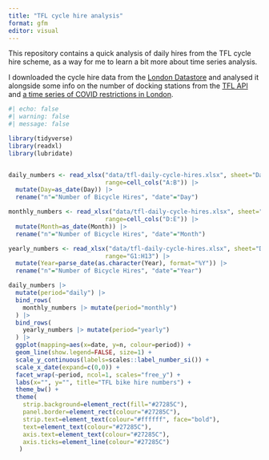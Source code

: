```yaml
---
title: "TFL cycle hire analysis"
format: gfm
editor: visual
---
```


This repository contains a quick analysis of daily hires from the TFL cycle hire scheme, as a way for me to learn a bit more about time series analysis.

I downloaded the cycle hire data from the [London Datastore](https://data.london.gov.uk/dataset/number-bicycle-hires) and analysed it alongside some info on the number of docking stations from the [TFL API](https://api.tfl.gov.uk/swagger/ui/index.html?url=/swagger/docs/v1#!/BikePoint/BikePoint_GetAll) and [a time series of COVID restrictions in London](https://data.london.gov.uk/dataset/covid-19-restrictions-timeseries).

```r
#| echo: false
#| warning: false
#| message: false

library(tidyverse)
library(readxl)
library(lubridate)


daily_numbers <- read_xlsx("data/tfl-daily-cycle-hires.xlsx", sheet="Data", 
                           range=cell_cols("A:B")) |>
  mutate(Day=as_date(Day)) |>
  rename("n"="Number of Bicycle Hires", "date"="Day")

monthly_numbers <- read_xlsx("data/tfl-daily-cycle-hires.xlsx", sheet="Data", 
                           range=cell_cols("D:E")) |>
  mutate(Month=as_date(Month)) |>
  rename("n"="Number of Bicycle Hires", "date"="Month")

yearly_numbers <- read_xlsx("data/tfl-daily-cycle-hires.xlsx", sheet="Data", 
                           range="G1:H13") |>
  mutate(Year=parse_date(as.character(Year), format="%Y")) |>
  rename("n"="Number of Bicycle Hires", "date"="Year")

daily_numbers |>
  mutate(period="daily") |>
  bind_rows(
    monthly_numbers |> mutate(period="monthly")
  ) |>
  bind_rows(
    yearly_numbers |> mutate(period="yearly")
  ) |>
  ggplot(mapping=aes(x=date, y=n, colour=period)) +
  geom_line(show.legend=FALSE, size=1) +
  scale_y_continuous(labels=scales::label_number_si()) +
  scale_x_date(expand=c(0,0)) +
  facet_wrap(~period, ncol=1, scales="free_y") +
  labs(x="", y="", title="TFL bike hire numbers") +
  theme_bw() +
  theme(
    strip.background=element_rect(fill="#27285C"),
    panel.border=element_rect(colour="#27285C"),
    strip.text=element_text(colour="#ffffff", face="bold"),
    text=element_text(colour="#27285C"),
    axis.text=element_text(colour="#27285C"),
    axis.ticks=element_line(colour="#27285C")
   )
```
